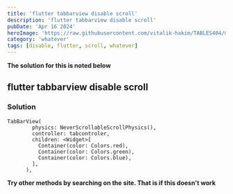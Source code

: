 ```yaml
---
title: 'flutter tabbarview disable scroll'
description: 'flutter tabbarview disable scroll'
pubDate: 'Apr 16 2024'
heroImage: 'https://raw.githubusercontent.com/vitalik-hakim/TABLES404/main/error_b/misc.png'
category: 'whatever'
tags: [disable, flutter, scroll, whatever]
---
```


**The solution for this is noted below**

## flutter tabbarview disable scroll

### Solution

```whatever
TabBarView(
        physics: NeverScrollableScrollPhysics(),
        controller: tabcontroler,
        children: <Widget>[
          Container(color: Colors.red),
          Container(color: Colors.green),
          Container(color: Colors.blue),
        ],
      ),
```

**Try other methods by searching on the site. That is if this doesn't work**
